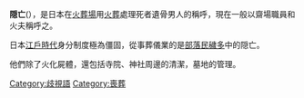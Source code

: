 '''隠亡'''({{lang-ja|隠亡，おんぼう}}），是日本在[[火葬場|火葬場]]用[[火葬|火葬]]處理死者遺骨男人的稱呼，現在一般以齋場職員和火夫稱呼之。

日本[[江戶時代|江戶時代]]身分制度極為僵固，從事葬儀業的是[[部落民|部落民]][[穢多|穢多]]中的隠亡。

他們除了火化屍體，還包括寺院、神社周邊的清潔，墓地的管理。

[[Category:歧視語|Category:歧視語]]
[[Category:喪葬|Category:喪葬]]